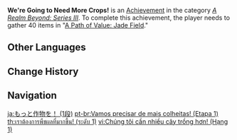 {{Achievement Infobox
|title        = We're Going to Need More Crops!
|id           = 81087
|order id     = 1088
|category     = A Realm Beyond: Series III
|description  = Gather 40 items in "[[A Path of Value: Jade Field]]."
|requirements = 
|primogems    = 5
|tracking     = Tracks the total number of plants gathered.
|topic        = 
|set          = We're Going to Need More Crops!
|tier         = 1
|tiers_total  = 3
}}
'''We're Going to Need More Crops!''' is an [[Achievement]] in the category ''[[A Realm Beyond: Series III]]''. To complete this achievement, the player needs to gather 40 items in "[[A Path of Value: Jade Field]]."
<!--
==Trivia==

==Video Guides==
{{EVT
|video1   = 
|caption1 = 
}}
-->
==Other Languages==
{{Transclude|We're Going to Need More Crops!|Other Languages}}

==Change History==
{{Change History|2.0}}
<!--
==References==
{{Reflist}}
-->
==Navigation==
{{Achievement Navbox}}

[[ja:もっと作物を！ (1段)]]
[[pt-br:Vamos precisar de mais colheitas! (Etapa 1)]]
[[th:เราต้องการพืชผลที่มากขึ้น! (ระดับ 1)]]
[[vi:Chúng tôi cần nhiều cây trồng hơn! (Hạng 1)]]